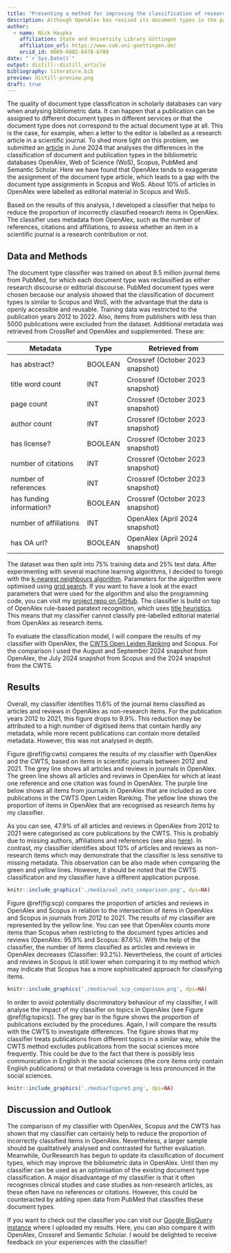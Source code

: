 ```yaml
---
title: "Presenting a method for improving the classification of research items in OpenAlex"
description: Although OpenAlex has revised its document types in the past, there is still room for improvement. In this blog post, I introduce a document type classifier that reduces the number of research items that is incorrectly classified as articles or reviews in OpenAlex. 
author:
  - name: Nick Haupka 
    affiliation: State and University Library Göttingen
    affiliation_url: https://www.sub.uni-goettingen.de/
    orcid_id: 0009-0002-6478-6789
date: "`r Sys.Date()`"
output: distill::distill_article
bibliography: literature.bib
preview: distill-preview.png
draft: true
---
```

The quality of document type classification in scholarly databases can vary when analysing bibliometric data. It can happen that a publication can be assigned to different document types in different services or that the document type does not correspond to the actual document type at all. This is the case, for example, when a letter to the editor is labelled as a research article in a scientific journal. To shed more light on this problem, we submitted an [article](https://arxiv.org/abs/2406.15154) in June 2024 that analyses the differences in the classification of document and publication types in the bibliometric databases OpenAlex, Web of Science (WoS), Scopus, PubMed and Semantic Scholar. Here we have found that OpenAlex tends to exaggerate the assignment of the document type article, which leads to a gap with the document type assignments in Scopus and WoS. About 10% of articles in OpenAlex were labelled as editorial material in Scopus and WoS. 

Based on the results of this analysis, I developed a classifier that helps to reduce the proportion of incorrectly classified research items in OpenAlex. The classifier uses metadata from OpenAlex, such as the number of references, citations and affiliations, to assess whether an item in a scientific journal is a research contribution or not. 

## Data and Methods
The document type classifier was trained on about 9.5 million journal items from PubMed, for which each document type was reclassified as either research discourse or editorial discourse. PubMed document types were chosen because our analysis showed that the classification of document types is similar to Scopus and WoS, with the advantage that the data is openly accessible and reusable. Training data was restricted to the publication years 2012 to 2022. Also, items from publishers with less than 5000 publications were excluded from the dataset. Additional metadata was retrieved from CrossRef and OpenAlex and supplemented. These are:

| Metadata                 | Type    | Retrieved from                   | 
| -------------------------| --------|----------------------------------|
| has abstract?            | BOOLEAN | Crossref (October 2023 snapshot) |
| title word count         | INT     | Crossref (October 2023 snapshot) |
| page count               | INT     | Crossref (October 2023 snapshot) |
| author count             | INT     | Crossref (October 2023 snapshot) |
| has license?             | BOOLEAN | Crossref (October 2023 snapshot) |
| number of citations      | INT     | Crossref (October 2023 snapshot) |
| number of references     | INT     | Crossref (October 2023 snapshot) |
| has funding information? | BOOLEAN | Crossref (October 2023 snapshot) |
| number of affiliations   | INT     | OpenAlex (April 2024 snapshot)   |
| has OA url?              | BOOLEAN | OpenAlex (April 2024 snapshot)   |

The dataset was then split into 75% training data and 25% test data. After experimenting with several machine learning algorithms, I decided to forego with the [k-nearest neighbours algorithm](https://en.wikipedia.org/wiki/K-nearest_neighbors_algorithm). Parameters for the algorithm were optimised using [grid search](https://en.wikipedia.org/wiki/Hyperparameter_optimization). If you want to have a look at the exact parameters that were used for the algorithm and also the programming code, you can visit my [project repo on GitHub](https://github.com/naustica/openalex_doctypes/tree/classifier/classifier). The classifier is build on top of OpenAlex rule-based paratext recognition, which uses [title heuristics](https://github.com/ourresearch/openalex-guts/blob/main/detective/work_type_detective.py). This means that my classifier cannot classify pre-labelled editorial material from OpenAlex as research items. 

To evaluate the classification model, I will compare the results of my classifier with OpenAlex, the [CWTS Open Leiden Ranking](https://open.leidenranking.com) and Scopus. For the comparison I used the August and September 2024 snapshot from OpenAlex, the July 2024 snapshot from Scopus and the 2024 snapshot from the CWTS.

## Results
Overall, my classifier identifies 11.6% of the journal items classified as articles and reviews in OpenAlex as non-research items. For the publication years 2012 to 2021, this figure drops to 9.9%. This reduction may be attributed to a high number of digitised items that contain hardly any metadata, while more recent publications can contain more detailed metadata. However, this was not analysed in depth.

Figure \@ref(fig:cwts) compares the results of my classifier with OpenAlex and the CWTS, based on items in scientific journals between 2012 and 2021. The grey line shows all articles and reviews in journals in OpenAlex. The green line shows all articles and reviews in OpenAlex for which at least one reference and one citation was found in OpenAlex. The purple line below shows all items from journals in OpenAlex that are included as core publications in the CWTS Open Leiden Ranking. The yellow line shows the proportion of items in OpenAlex that are recognised as research items by my classifier. 

As you can see, 47.9% of all articles and reviews in OpenAlex from 2012 to 2021 were categorised as core publications by the CWTS. This is probably due to missing authors, affiliations and references (see also [here](https://zenodo.org/records/13879947)). In contrast, my classifier identifies about 10% of articles and reviews as non-research items which may demonstrate that the classifier is less sensitive to missing metadata. This observation can be also made when comparing the green and yellow lines. However, it should be noted that the CWTS classification and my classifier have a different application purpose.

```r
knitr::include_graphics('./media/oal_cwts_comparison.png', dpi=NA)
```

Figure \@ref(fig:scp) compares the proportion of articles and reviews in OpenAlex and Scopus in relation to the intersection of items in OpenAlex and Scopus in journals from 2012 to 2021. The results of my classifier are represented by the yellow line. You can see that OpenAlex counts more items than Scopus when restricting to the document types articles and reviews (OpenAlex: 95.9% and Scopus: 87.6%). With the help of the classifier, the number of items classified as articles and reviews in OpenAlex decreases (Classifier: 93.2%). Nevertheless, the count of articles and reviews in Scopus is still lower when comparing it to my method which may indicate that Scopus has a more sophisticated approach for classifying items. 

```r
knitr::include_graphics('./media/oal_scp_comparison.png', dpi=NA)
```

In order to avoid potentially discriminatory behaviour of my classifier, I will analyse the impact of my classifier on topics in OpenAlex (see Figure \@ref(fig:topics)). The grey bar in the figure shows the proportion of publications excluded by the procedures. Again, I will compare the results with the CWTS to investigate differences. The figure shows that my classifier treats publications from different topics in a similar way, while the CWTS method excludes publications from the social sciences more frequently. This could be due to the fact that there is possibly less communication in English in the social sciences (the core items only contain English publications) or that metadata coverage is less pronounced in the social sciences. 

```r
knitr::include_graphics('./media/figure3.png', dpi=NA)
```

## Discussion and Outlook
The comparison of my classifier with OpenAlex, Scopus and the CWTS has shown that my classifier can certainly help to reduce the proportion of incorrectly classified items in OpenAlex. Nevertheless, a larger sample should be qualitatively analysed and contrasted for further evaluation. Meanwhile, OurResearch has begun to update its classification of document types, which may improve the bibliometric data in OpenAlex. Until then my classifier can be used as an optimisation of the existing document type classification. 
A major disadvantage of my classifier is that it often recognises clinical studies and case studies as non-research articles, as these often have no references or citations. However, this could be counteracted by adding open data from PubMed that classifies these document types. 

If you want to check out the classifier you can visit our [Google BigQuery instance]() where I uploaded my results. Here, you can also compare it with OpenAlex, Crossref and Semantic Scholar. I would be delighted to receive feedback on your experiences with the classifier! 
